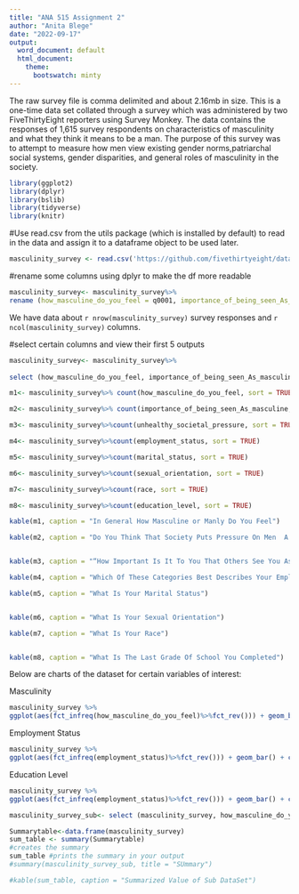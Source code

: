 ---
title: "ANA 515 Assignment 2"
author: "Anita Blege"
date: "2022-09-17"
output:
  word_document: default
  html_document:
    theme:
      bootswatch: minty
---


The raw survey file is comma delimited and about 2.16mb in size. This is a one-time data set collated through a survey which was administered by two FiveThirtyEight reporters using Survey Monkey. The data contains the responses of 1,615 survey respondents on characteristics of masculinity and what they think it means to be a man. The purpose of this survey was to attempt to measure how men view existing gender norms,patriarchal social systems, gender disparities, and general roles of masculinity in the society.


```{r setup, include = FALSE}
library(ggplot2)
library(dplyr)
library(bslib)
library(tidyverse)
library(knitr)

```


#Use read.csv from the utils package (which is installed by default) to read in the data and assign it to a dataframe object to be used later.

```{r, include = TRUE}
masculinity_survey <- read.csv('https://github.com/fivethirtyeight/data/blob/master/masculinity-survey/raw-responses.csv?raw=true')
```



#rename some columns using dplyr to make the df more readable

```{r, echo = TRUE}
masculinity_survey<- masculinity_survey%>% 
rename (how_masculine_do_you_feel = q0001, importance_of_being_seen_As_masculine = q0002, unhealthy_societal_pressure = q0005, employment_status = q0009,marital_status = q0024, sexual_orientation = q0026, race = q0028, education_level = q0029)
```


We have data about `r nrow(masculinity_survey)` survey responses and `r ncol(masculinity_survey)` columns.



#select certain columns and view their first 5 outputs
```{r, include = TRUE}
masculinity_survey<- masculinity_survey%>%
  
select (how_masculine_do_you_feel, importance_of_being_seen_As_masculine, unhealthy_societal_pressure, employment_status, marital_status, sexual_orientation, race, education_level)
```


```{r, include = TRUE}

m1<- masculinity_survey%>% count(how_masculine_do_you_feel, sort = TRUE)

m2<- masculinity_survey%>% count(importance_of_being_seen_As_masculine, sort = TRUE)

m3<- masculinity_survey%>%count(unhealthy_societal_pressure, sort = TRUE)

m4<- masculinity_survey%>%count(employment_status, sort = TRUE)

m5<- masculinity_survey%>%count(marital_status, sort = TRUE)

m6<- masculinity_survey%>%count(sexual_orientation, sort = TRUE)

m7<- masculinity_survey%>%count(race, sort = TRUE)

m8<- masculinity_survey%>%count(education_level, sort = TRUE)
```


```{r, echo = TRUE}

kable(m1, caption = "In General How Masculine or Manly Do You Feel")

kable(m2, caption = "Do You Think That Society Puts Pressure On Men  A Way That Is Bad Or Unhealthy For Them?")


kable(m3, caption = "“How Important Is It To You That Others See You As Manly")

kable(m4, caption = "Which Of These Categories Best Describes Your Employment Status")

kable(m5, caption = "What Is Your Marital Status")


kable(m6, caption = "What Is Your Sexual Orientation")

kable(m7, caption = "What Is Your Race") 


kable(m8, caption = "What Is The Last Grade Of School You Completed")

```


Below are charts of the dataset for certain variables of interest: 



Masculinity 


```{r, echo=TRUE}
masculinity_survey %>%
ggplot(aes(fct_infreq(how_masculine_do_you_feel)%>%fct_rev())) + geom_bar() + coord_flip() + labs(x="Masculinity")
```

Employment Status 


```{r, echo=TRUE}
masculinity_survey %>%
ggplot(aes(fct_infreq(employment_status)%>%fct_rev())) + geom_bar() + coord_flip() + labs(x="Employment Status")
```

Education Level

```{r, echo=TRUE}
masculinity_survey %>%
ggplot(aes(fct_infreq(employment_status)%>%fct_rev())) + geom_bar() + coord_flip() + labs(x="Education Level")
```


```{r, include = TRUE}
masculinity_survey_sub<- select (masculinity_survey, how_masculine_do_you_feel, unhealthy_societal_pressure, employment_status, marital_status, sexual_orientation, race, education_level)
```


```{r, include = TRUE}
Summarytable<-data.frame(masculinity_survey)
sum_table <- summary(Summarytable)
#creates the summary
sum_table #prints the summary in your output
#summary(masculinity_survey_sub, title = "SUmmary")

#kable(sum_table, caption = "Summarized Value of Sub DataSet")
```


